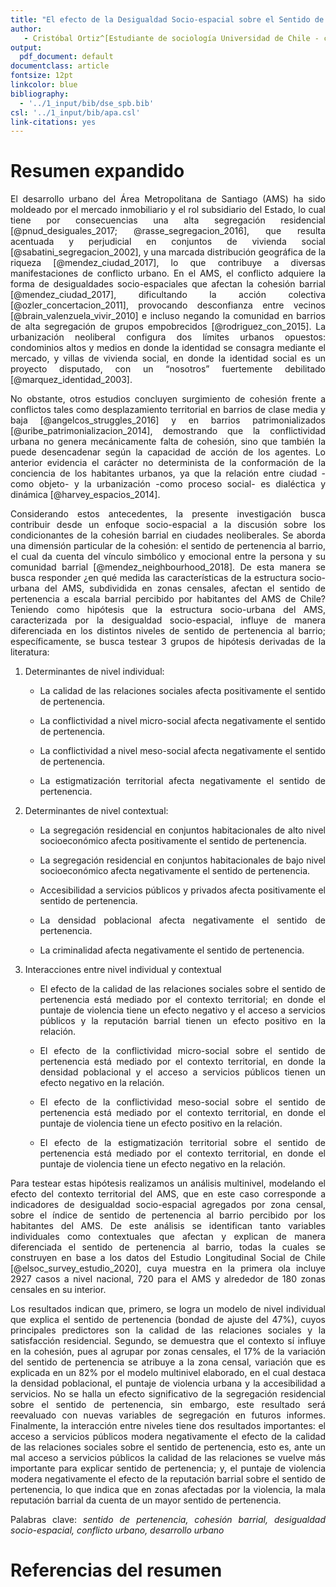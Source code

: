```yaml
---
title: "El efecto de la Desigualdad Socio-espacial sobre el Sentido de Pertenencia a Escala Barrial: el caso del Área Metropolitana de Santiago de Chile"
author:
   - Cristóbal Ortiz^[Estudiante de sociología Universidad de Chile - cristobal.ortiz.v@ug.uchile.cl]
output:
  pdf_document: default
documentclass: article
fontsize: 12pt
linkcolor: blue
bibliography:
  - '../1_input/bib/dse_spb.bib'
csl: '../1_input/bib/apa.csl'
link-citations: yes
---
```

<div style="text-align: justify">
# Resumen expandido

El desarrollo urbano del Área Metropolitana de Santiago (AMS) ha sido moldeado por el mercado inmobiliario y el rol subsidiario del Estado, lo cual tiene por consecuencias una alta segregación residencial [@pnud_desiguales_2017; @rasse_segregacion_2016], que resulta acentuada y perjudicial en conjuntos de vivienda social [@sabatini_segregacion_2002], y una marcada distribución geográfica de la riqueza [@mendez_ciudad_2017], lo que contribuye a diversas manifestaciones de conflicto urbano. En el AMS, el conflicto adquiere la forma de desigualdades socio-espaciales que afectan la cohesión barrial [@mendez_ciudad_2017], dificultando la acción colectiva [@ozler_concertacion_2011], provocando desconfianza entre vecinos [@brain_valenzuela_vivir_2010] e incluso negando la comunidad en barrios de alta segregación de grupos empobrecidos [@rodriguez_con_2015]. La urbanización neoliberal configura dos límites urbanos opuestos: condominios altos y medios en donde la identidad se consagra mediante el mercado, y villas de vivienda social, en donde la identidad social es un proyecto disputado, con un “nosotros” fuertemente debilitado [@marquez_identidad_2003]. 
 
No obstante, otros estudios concluyen surgimiento de cohesión frente a conflictos tales como desplazamiento territorial en barrios de clase media y baja [@angelcos_struggles_2016] y en barrios patrimonializados [@uribe_patrimonializacion_2014], demostrando que la conflictividad urbana no genera mecánicamente falta de cohesión, sino que también la puede desencadenar según la capacidad de acción de los agentes. Lo anterior evidencia el carácter no determinista de la conformación de la conciencia de los habitantes urbanos, ya que la relación entre ciudad -como objeto- y la urbanización -como proceso social- es dialéctica y dinámica [@harvey_espacios_2014].
 
Considerando estos antecedentes, la presente investigación busca contribuir desde un enfoque socio-espacial a la discusión sobre los condicionantes de la cohesión barrial en ciudades neoliberales. Se aborda una dimensión particular de la cohesión: el sentido de pertenencia al barrio, el cual da cuenta del vínculo simbólico y emocional entre la persona y su comunidad barrial [@mendez_neighbourhood_2018]. De esta manera se busca responder ¿en qué medida las características de la estructura socio-urbana del AMS, subdividida en zonas censales, afectan el sentido de pertenencia a escala barrial percibido por habitantes del AMS de Chile? Teniendo como hipótesis que la estructura socio-urbana del AMS, caracterizada por la desigualdad socio-espacial, influye de manera diferenciada en los distintos niveles de sentido de pertenencia al barrio; específicamente, se busca testear 3 grupos de hipótesis derivadas de la literatura:
 
1. Determinantes de nivel individual:
   + La calidad de las relaciones sociales afecta positivamente el sentido de pertenencia.

   + La conflictividad a nivel micro-social afecta negativamente el sentido de pertenencia.
 
   + La conflictividad a nivel meso-social afecta negativamente el sentido de pertenencia.
 
   + La estigmatización territorial afecta negativamente el sentido de pertenencia.
 
2. Determinantes de nivel contextual:
   + La segregación residencial en conjuntos habitacionales de alto nivel socioeconómico afecta positivamente el sentido de pertenencia.
 
   + La segregación residencial en conjuntos habitacionales de bajo nivel socioeconómico afecta negativamente el sentido de pertenencia.
 
   + Accesibilidad a servicios públicos y privados afecta positivamente el sentido de pertenencia.
 
   + La densidad poblacional afecta negativamente el sentido de pertenencia.
 
   + La criminalidad afecta negativamente el sentido de pertenencia.
 
3. Interacciones entre nivel individual y contextual
   + El efecto de la calidad de las relaciones sociales sobre el sentido de pertenencia está mediado por el contexto territorial; en donde el puntaje de violencia tiene un efecto negativo y el acceso a servicios públicos y la reputación barrial tienen un efecto positivo en la relación.
 
   + El efecto de la conflictividad micro-social sobre el sentido de pertenencia está mediado por el contexto territorial, en donde la densidad poblacional y el acceso a servicios públicos tienen un efecto negativo en la relación.
 
   + El efecto de la conflictividad meso-social sobre el sentido de pertenencia está mediado por el contexto territorial, en donde el puntaje de violencia tiene un efecto positivo en la relación.
 
   + El efecto de la estigmatización territorial sobre el sentido de pertenencia está mediado por el contexto territorial, en donde el puntaje de violencia tiene un efecto negativo en la relación.
 
Para testear estas hipótesis realizamos un análisis multinivel, modelando el efecto del contexto territorial del AMS, que en este caso corresponde a indicadores de desigualdad socio-espacial agregados por zona censal, sobre el índice de sentido de pertenencia al barrio percibido por los habitantes del AMS. De este análisis se identifican tanto variables individuales como contextuales que afectan y explican de manera diferenciada el sentido de pertenencia al barrio, todas la cuales se construyen en base a los datos del Estudio Longitudinal Social de Chile [@elsoc_survey_estudio_2020], cuya muestra en la primera ola incluye 2927 casos a nivel nacional, 720 para el AMS y alrededor de 180 zonas censales en su interior.
 
Los resultados indican que, primero, se logra un modelo de nivel individual que explica el sentido de pertenencia (bondad de ajuste del 47%), cuyos principales predictores son la calidad de las relaciones sociales y la satisfacción residencial. Segundo, se demuestra que el contexto sí influye en la cohesión, pues al agrupar por zonas censales, el 17% de la variación del sentido de pertenencia se atribuye a la zona censal, variación que es explicada en un 82% por el modelo multinivel elaborado, en el cual destaca la densidad poblacional, el puntaje de violencia urbana y la accesibilidad a servicios. No se halla un efecto significativo de la segregación residencial sobre el sentido de pertenencia, sin embargo, este resultado será reevaluado con nuevas variables de segregación en futuros informes. Finalmente, la interacción entre niveles tiene dos resultados importantes: el acceso a servicios públicos modera negativamente el efecto de la calidad de las relaciones sociales sobre el sentido de pertenencia, esto es, ante un mal acceso a servicios públicos la calidad de las relaciones se vuelve más importante para explicar sentido de pertenencia; y, el puntaje de violencia modera negativamente el efecto de la reputación barrial sobre el sentido de pertenencia, lo que indica que en zonas afectadas por la violencia, la mala reputación barrial da cuenta de un mayor sentido de pertenencia.

Palabras clave: *sentido de pertenencia, cohesión barrial, desigualdad socio-espacial, conflicto urbano, desarrollo urbano*
 
# Referencias del resumen

<div/>